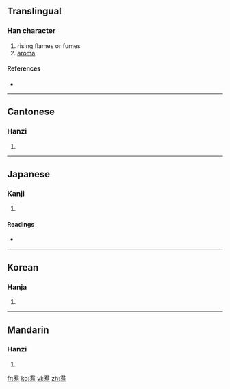 ==Translingual==

===Han character===
{{Han char|rn=86|rad=火|as=07|sn=11|four=1733<sub>6</sub>|canj=尸口火 (SRF)}}

# rising flames or fumes
# [[aroma]]

====References====
* {{Han ref|kx=0672.140|dkj=19069|dj=1080.290|hdz=32207.050|uh=7104|ud=28932|bh=D64F|bd=54863}}

----

==Cantonese==

===Hanzi===
{{yue-hanzi|jyut=|y=fan1}}

# {{defn|Cantonese|sort=火07}}

----

==Japanese==

===Kanji===
{{ja-kanji|grade=|rs=火07}}

# {{defn|Japanese|sort=火07}}

====Readings====
* {{ja-readings|on=[[くん]] (kun)|kun=[[いぶす]] (ibusu)}}

----

==Korean==

===Hanja===
{{ko-hanja|hangeul=훈|eumhun=|rv=hun|mr=hun|y=hwun}}

# {{defn|Korean|sort=火07}}

----

==Mandarin==

===Hanzi===
{{cmn-hanzi|pin=[[xūn]] ([[xun1]])|wg=hsün<sup>1</sup>}}

# {{defn|Mandarin|sort=火07}}

[[fr:焄]]
[[ko:焄]]
[[vi:焄]]
[[zh:焄]]